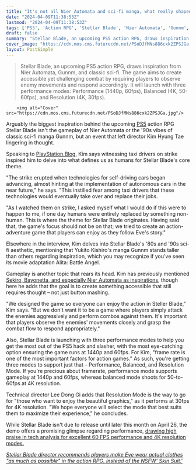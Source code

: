 ```yaml
---
title: "It's not all Nier Automata and sci-fi manga, what really shaped Stellar Blade was a real-life taxi driver strike that left an impression on the RPG's director"
date: "2024-04-09T11:38:53Z"
lastmod: "2024-04-09T11:38:53Z"
tags: ['PS5', 'Action RPG', 'Stellar Blade', 'Nier Automata', 'Gunnm', 'Sci-Fi', 'Manga', 'Sekiro', 'Bayonetta', '1440p', '60fps', '4K', 'Resolution Mode', 'Balanced Mode', 'Performance Mode']
draft: false
summary: "Stellar Blade, an upcoming PS5 action RPG, draws inspiration from Nier Automata, Gunnm, and classic sci-fi. The game aims to create accessible yet challenging combat by requiring players to observe enemy movements and respond accordingly. It will launch with three performance modes: Performance (1440p, 60fps), Balanced (4K, 50-60fps), and Resolution (4K, 30fps)."
cover_image: "https://cdn.mos.cms.futurecdn.net/PSoDJfMNs886cxk2ZPSJGa.jpg" 
layout: PostSimple
---
```

> Stellar Blade, an upcoming PS5 action RPG, draws inspiration from Nier Automata, Gunnm, and classic sci-fi. The game aims to create accessible yet challenging combat by requiring players to observe enemy movements and respond accordingly. It will launch with three performance modes: Performance (1440p, 60fps), Balanced (4K, 50-60fps), and Resolution (4K, 30fps).


        <img alt="Cover" src="https://cdn.mos.cms.futurecdn.net/PSoDJfMNs886cxk2ZPSJGa.jpg"/>
        
Arguably the biggest inspiration behind the upcoming [PS5](https://www.gamesradar.com/ps5-review/) action RPG Stellar Blade isn't the gameplay of Nier Automata or the '90s vibes of classic sci-fi manga Gunnm, but an event that left director Kim Hyung Tae lingering in thought. 

Speaking to [PlayStation.Blog](https://blog.playstation.com/2024/04/08/stellar-blade-interview-creating-stylish-sci-fi-action-in-a-post-apocalyptic-world/), Kim says witnessing taxi drivers on strike inspired him to delve into what defines us as humans for Stellar Blade's core theme. 

"The strike erupted when technologies for self-driving cars began advancing, almost hinting at the implementation of autonomous cars in the near future," he says. "This instilled fear among taxi drivers that these technologies would eventually take over and replace their jobs. 

"As I watched them on strike, I asked myself what I would do if this were to happen to me, if one day humans were entirely replaced by something non-human. This is where the theme for Stellar Blade originates. Having said that, the game's focus should not be on that; we tried to create an action-adventure game that players can enjoy as they follow Eve's story."



Elsewhere in the interview, Kim delves into Stellar Blade's '80s and '90s sci-fi aesthetic, mentioning that Yukito Kishiro's manga Gunnm stands taller than others regarding inspiration, which you may recognize if you've seen its movie adaptation Alita: Battle Angel.

Gameplay is another topic that rears its head. Kim has previously mentioned [Sekiro, Bayonetta, and especially Nier Automata as inspirations](https://www.gamesradar.com/sekiro-bayonetta-and-especially-nier-automata-all-inspired-stylish-ps5-action-rpg-stellar-blade/), though here he adds that the goal is to create something accessible that still requires thought – not just button mashing. 

"We designed the game so everyone can enjoy the action in Steller Blade," Kim says. "But we don't want it to be a game where players simply attack the enemies aggressively and perform combos against them. It's important that players observe the enemies' movements closely and grasp the combat flow to respond appropriately."

Also, Stellar Blade is launching with three performance modes to help you get the most out of the PS5 hack and slasher, with the most eye-catching option ensuring the game runs at 1440p and 60fps. For Kim, "frame rate is one of the most important factors for action games." As such, you're getting three modes to support just that – Performance, Balanced, and Resolution Mode. If you're precious about framerate, performance mode supports gameplay at 1440p and 60fps, whereas balanced mode shoots for 50-to-60fps at 4K resolution. 

Technical director Lee Dong Gi adds that Resolution Mode is the way to go for "those who want to enjoy the beautiful graphics," as it performs at 30fps for 4K resolution. "We hope everyone will select the mode that best suits them to maximize their experience," he concludes. 

While Stellar Blade isn't due to release until later this month on April 26, the demo offers a promising glimpse regarding performance, [drawing high praise in tech analysis for excellent 60 FPS performance and 4K resolution modes.](https://www.gamesradar.com/even-in-demo-form-ps5-action-rpg-stellar-blade-draws-high-praise-in-tech-analysis-for-excellent-60-fps-performance-and-4k-resolution-modes/) 

[<em>Stellar Blade director recommends players make Eve wear actual clothes "as much as possible" in the action RPG, instead of the NSFW' Skin Suit.'</em>](https://www.gamesradar.com/stellar-blade-director-recommends-players-make-eve-wear-actual-clothes-as-much-as-possible-in-the-action-rpg-instead-of-the-nsfw-skin-suit/)
        